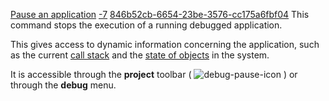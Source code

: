[[Property:title|Pause an application]]
[[Property:weight|-7]]
[[Property:uuid|846b52cb-6654-23be-3576-cc175a6fbf04]]
This command stops the execution of a running debugged application.

This gives access to dynamic information concerning the application, such as the current [[Callstack tool: Introduction|call stack]]  and the [[Objects tool: Introduction|state of objects]]  in the system. 

It is accessible through the '''project''' toolbar (  [[Image:debug-pause-icon]]  ) or through the '''debug''' menu. 

{{seealso| [[Eiffel Debugger Execution: Introduction|Execution commands]]  }}



